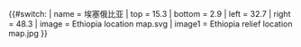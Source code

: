 {{#switch:{{{1}}}
| name   = 埃塞俄比亚
| top    = 15.3
| bottom = 2.9
| left   = 32.7
| right  = 48.3
| image  = Ethiopia location map.svg
| image1 = Ethiopia relief location map.jpg
}}<noinclude>{{Location map/Info|Ethiopia}}{{Documentation}}</noinclude>